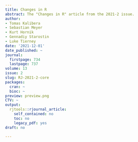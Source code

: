 ```yaml
---
title: Changes in R
abstract: The "Changes in R" article from the 2021-2 issue.
author:
- Tomas Kalibera
- Sebastian Meyer
- Kurt Hornik
- Gennadiy Starostin
- Luke Tierney
date: '2021-12-01'
date_published: ~
journal:
  firstpage: 734
  lastpage: 737
volume: 13
issue: 2
slug: RJ-2021-2-core
packages:
  cran: ~
  bioc: ~
preview: preview.png
CTV: ~
output:
  rjtools::rjournal_article:
    self_contained: no
    toc: no
    legacy_pdf: yes
draft: no

---
```

